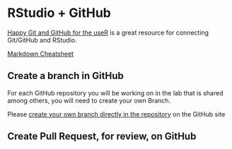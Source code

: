 # RStudio + GitHub

[Happy Git and GitHub for the useR](https://happygitwithr.com/) is a great resource for connecting Git/GitHub and RStudio.

[Markdown Cheatsheet](https://github.com/adam-p/markdown-here/wiki/Markdown-Cheatsheet)

## Create a branch in GitHub

For each GitHub repository you will be working on in the lab that is shared among others, you will need to create your own Branch. 

Please [create your own branch directly in the repository](https://docs.github.com/en/pull-requests/collaborating-with-pull-requests/proposing-changes-to-your-work-with-pull-requests/creating-and-deleting-branches-within-your-repository) on the GitHub site

## Create Pull Request, for review, on GitHub